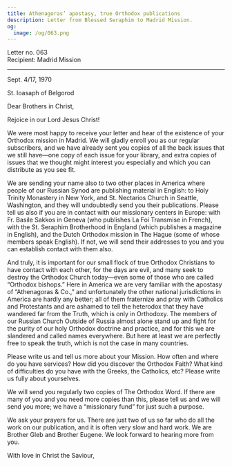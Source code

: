```yaml
---
title: Athenagoras’ apostasy, true Orthodox publications
description: Letter from Blessed Seraphim to Madrid Mission.
og:
  image: /og/063.png
---
```


<div style={{textAlign:'right', fontFamily:'monospace'}}>Letter no. 063</div>
<div style={{textAlign:'left', fontFamily:'monospace'}}>Recipient: Madrid Mission</div>

---

Sept. 4/17, 1970

St. Ioasaph of Belgorod

Dear Brothers in Christ,

Rejoice in our Lord Jesus Christ!

We were most happy to receive your letter and hear of the existence of your Orthodox mission in Madrid. We will gladly enroll you as our regular subscribers, and we have already sent you copies of all the back issues that we still have—one copy of each issue for your library, and extra copies of issues that we thought might interest you especially and which you can distribute as you see fit.

We are sending your name also to two other places in America where people of our Russian Synod are publishing material in English: to Holy Trinity Monastery in New York, and St. Nectarios Church in Seattle, Washington, and they will undoubtedly send you their publications. Please tell us also if you are in contact with our missionary centers in Europe: with Fr. Basile Sakkos in Geneva (who publishes La Foi Transmise in French), with the St. Seraphim Brotherhood in England (which publishes a magazine in English), and the Dutch Orthodox mission in The Hague (some of whose members speak English). If not, we will send their addresses to you and you can establish contact with them also.

And truly, it is important for our small flock of true Orthodox Christians to have contact with each other, for the days are evil, and many seek to destroy the Orthodox Church today—even some of those who are called “Orthodox bishops.” Here in America we are very familiar with the apostasy of “Athenagoras & Co.,” and unfortunately the other national jurisdictions in America are hardly any better; all of them fraternize and pray with Catholics and Protestants and are ashamed to tell the heterodox that they have wandered far from the Truth, which is only in Orthodoxy. The members of our Russian Church Outside of Russia almost alone stand up and fight for the purity of our holy Orthodox doctrine and practice, and for this we are slandered and called names everywhere. But here at least we are perfectly free to speak the truth, which is not the case in many countries.

Please write us and tell us more about your Mission. How often and where do you have services? How did you discover the Orthodox Faith? What kind of difficulties do you have with the Greeks, the Catholics, etc? Please write us fully about yourselves.

We will send you regularly two copies of The Orthodox Word. If there are many of you and you need more copies than this, please tell us and we will send you more; we have a “missionary fund” for just such a purpose.

We ask your prayers for us. There are just two of us so far who do all the work on our publication, and it is often very slow and hard work. We are Brother Gleb and Brother Eugene. We look forward to hearing more from you.

With love in Christ the Saviour,